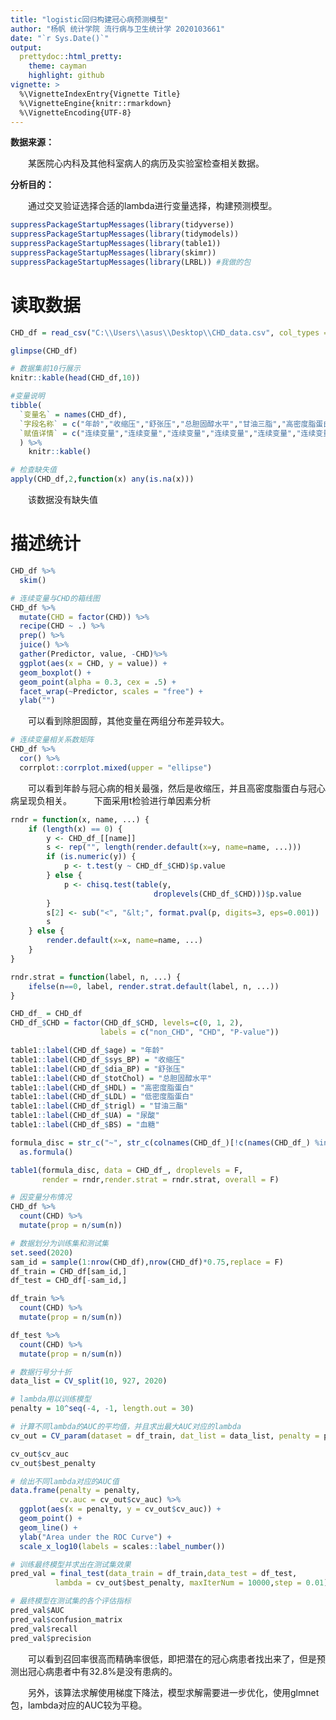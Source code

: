 ```yaml
---
title: "logistic回归构建冠心病预测模型"
author: "杨帆 统计学院 流行病与卫生统计学 2020103661"
date: "`r Sys.Date()`"
output:
  prettydoc::html_pretty:
    theme: cayman
    highlight: github
vignette: >
  %\VignetteIndexEntry{Vignette Title}
  %\VignetteEngine{knitr::rmarkdown}
  %\VignetteEncoding{UTF-8}
---
```



**数据来源：**

　　某医院心内科及其他科室病人的病历及实验室检查相关数据。

**分析目的：**

　　通过交叉验证选择合适的lambda进行变量选择，构建预测模型。


```r
suppressPackageStartupMessages(library(tidyverse))
suppressPackageStartupMessages(library(tidymodels))
suppressPackageStartupMessages(library(table1))
suppressPackageStartupMessages(library(skimr))
suppressPackageStartupMessages(library(LRBL)) #我做的包 
```

# 读取数据
```r
CHD_df = read_csv("C:\\Users\\asus\\Desktop\\CHD_data.csv", col_types = cols())

glimpse(CHD_df)
```

```r
# 数据集前10行展示
knitr::kable(head(CHD_df,10))
```

```r
#变量说明
tibble(
  `变量名` = names(CHD_df),
  `字段名称` = c("年龄","收缩压","舒张压","总胆固醇水平","甘油三脂","高密度脂蛋白","低密度脂蛋白","尿酸","血糖","冠心病"),
  `赋值详情` = c("连续变量","连续变量","连续变量","连续变量","连续变量","连续变量","连续变量","连续变量","连续变量","0=否 1=是") 
  ) %>% 
    knitr::kable()
```




```r
# 检查缺失值
apply(CHD_df,2,function(x) any(is.na(x)))
```
　　该数据没有缺失值

# 描述统计
```r
CHD_df %>% 
  skim()
```

```r
# 连续变量与CHD的箱线图
CHD_df %>% 
  mutate(CHD = factor(CHD)) %>%
  recipe(CHD ~ .) %>% 
  prep() %>% 
  juice() %>% 
  gather(Predictor, value, -CHD)%>% 
  ggplot(aes(x = CHD, y = value)) + 
  geom_boxplot() + 
  geom_point(alpha = 0.3, cex = .5) + 
  facet_wrap(~Predictor, scales = "free") + 
  ylab("")
```

　　可以看到除胆固醇，其他变量在两组分布差异较大。
```r
# 连续变量相关系数矩阵
CHD_df %>% 
  cor() %>% 
  corrplot::corrplot.mixed(upper = "ellipse")
```

　　可以看到年龄与冠心病的相关最强，然后是收缩压，并且高密度脂蛋白与冠心病呈现负相关。
　　
下面采用t检验进行单因素分析
```r
rndr = function(x, name, ...) {
    if (length(x) == 0) {
        y <- CHD_df_[[name]]
        s <- rep("", length(render.default(x=y, name=name, ...)))
        if (is.numeric(y)) {
            p <- t.test(y ~ CHD_df_$CHD)$p.value
        } else {
            p <- chisq.test(table(y,
                                droplevels(CHD_df_$CHD)))$p.value
        }
        s[2] <- sub("<", "&lt;", format.pval(p, digits=3, eps=0.001))
        s
    } else {
        render.default(x=x, name=name, ...)
    }
}

rndr.strat = function(label, n, ...) {
    ifelse(n==0, label, render.strat.default(label, n, ...))
}
```

```r
CHD_df_ = CHD_df 
CHD_df_$CHD = factor(CHD_df_$CHD, levels=c(0, 1, 2), 
                    labels = c("non_CHD", "CHD", "P-value"))

table1::label(CHD_df_$age) = "年龄"
table1::label(CHD_df_$sys_BP) = "收缩压"
table1::label(CHD_df_$dia_BP) = "舒张压"
table1::label(CHD_df_$totChol) = "总胆固醇水平"
table1::label(CHD_df_$HDL) = "高密度脂蛋白"
table1::label(CHD_df_$LDL) = "低密度脂蛋白"
table1::label(CHD_df_$trigl) = "甘油三酯"
table1::label(CHD_df_$UA) = "尿酸"
table1::label(CHD_df_$BS) = "血糖"

formula_disc = str_c("~", str_c(colnames(CHD_df_)[!c(names(CHD_df_) %in% c("CHD"))],collapse = "+"),"|CHD",sep="" ) %>% 
  as.formula()

table1(formula_disc, data = CHD_df_, droplevels = F,
       render = rndr,render.strat = rndr.strat, overall = F)
```

```r
# 因变量分布情况
CHD_df %>% 
  count(CHD) %>% 
  mutate(prop = n/sum(n))
```


```r
# 数据划分为训练集和测试集
set.seed(2020)
sam_id = sample(1:nrow(CHD_df),nrow(CHD_df)*0.75,replace = F)
df_train = CHD_df[sam_id,]
df_test = CHD_df[-sam_id,]

df_train %>% 
  count(CHD) %>% 
  mutate(prop = n/sum(n))

df_test %>% 
  count(CHD) %>% 
  mutate(prop = n/sum(n))
```

```r
# 数据行号分十折
data_list = CV_split(10, 927, 2020)
```

```r
# lambda用以训练模型
penalty = 10^seq(-4, -1, length.out = 30)
```

```r
# 计算不同lambda的AUC的平均值，并且求出最大AUC对应的lambda
cv_out = CV_param(dataset = df_train, dat_list = data_list, penalty = penalty, k = 10, n = 30)

cv_out$cv_auc
cv_out$best_penalty
```


```r
# 绘出不同lambda对应的AUC值
data.frame(penalty = penalty,
           cv.auc = cv_out$cv_auc) %>% 
  ggplot(aes(x = penalty, y = cv_out$cv_auc)) + 
  geom_point() + 
  geom_line() + 
  ylab("Area under the ROC Curve") +
  scale_x_log10(labels = scales::label_number())
```


```r
# 训练最终模型并求出在测试集效果
pred_val = final_test(data_train = df_train,data_test = df_test,
          lambda = cv_out$best_penalty, maxIterNum = 10000,step = 0.01)
```

```r
# 最终模型在测试集的各个评估指标
pred_val$AUC
pred_val$confusion_matrix
pred_val$recall
pred_val$precision
```

　　可以看到召回率很高而精确率很低，即把潜在的冠心病患者找出来了，但是预测出冠心病患者中有32.8%是没有患病的。

　　另外，该算法求解使用梯度下降法，模型求解需要进一步优化，使用glmnet包，lambda对应的AUC较为平稳。























